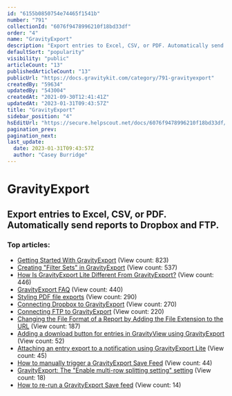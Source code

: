 ```yaml
---
id: "6155b0850754e74465f1541b"
number: "791"
collectionId: "6076f9478996210f18bd33df"
order: "4"
name: "GravityExport"
description: "Export entries to Excel, CSV, or PDF. Automatically send reports to Dropbox and FTP."
defaultSort: "popularity"
visibility: "public"
articleCount: "13"
publishedArticleCount: "13"
publicUrl: "https://docs.gravitykit.com/category/791-gravityexport"
createdBy: "59634"
updatedBy: "543004"
createdAt: "2021-09-30T12:41:41Z"
updatedAt: "2023-01-31T09:43:57Z"
title: "GravityExport"
sidebar_position: "4"
hsEditUrl: "https://secure.helpscout.net/docs/6076f9478996210f18bd33df/article/6155b0850754e74465f1541b"
pagination_prev: 
pagination_next: 
last_update:
  date: 2023-01-31T09:43:57Z
  author: "Casey Burridge"
---
```


# GravityExport

## Export entries to Excel, CSV, or PDF. Automatically send reports to Dropbox and FTP.

### Top articles: 

- [Getting Started With GravityExport](787-getting-started-with-gravityexport) (View count: 823)
- [Creating "Filter Sets" in GravityExport](781-creating-filter-sets-in-gravityexport) (View count: 537)
- [How Is GravityExport Lite Different From GravityExport?](786-how-is-gravityexport-lite-different-from-gravityexport) (View count: 446)
- [GravityExport FAQ](785-gravityexport-faq) (View count: 440)
- [Styling PDF file exports](805-styling-pdf-files) (View count: 290)
- [Connecting Dropbox to GravityExport](778-connecting-dropbox-to-gravityexport) (View count: 270)
- [Connecting FTP to GravityExport](782-connecting-ftp-to-gravityexport) (View count: 220)
- [Changing the File Format of a Report by Adding the File Extension to the URL](780-change-the-file-format-by-adding-the-file-extension-to-the-url) (View count: 187)
- [Adding a download button for entries in GravityView using GravityExport](893-adding-a-download-button-for-entries-in-gravityview) (View count: 52)
- [Attaching an entry export to a notification using GravityExport Lite](888-attaching-an-entry-export-to-a-notification-using-gravityexport-lite) (View count: 45)
- [How to manually trigger a GravityExport Save Feed](907-trigger-manual-export) (View count: 44)
- [GravityExport: The "Enable multi-row splitting setting" setting](905-enable-multi-row-splitting-setting) (View count: 18)
- [How to re-run a GravityExport Save feed](908-reprocess-gravityexport-feed) (View count: 14)


